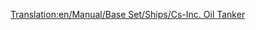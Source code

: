 [[Translation:en/Manual/Base Set/Ships/Cs-Inc. Oil Tanker]]
{{en/Manual/Base Set/Ships/Ships|Name=Cs-Inc. Oil Tanker
|Image=[[File:en/Manual/Base Set/Ships/Oiltanker ship.png|Cs-Inc. Oil Tanker]]
|Cost=£33,511 ($67.022)
|Speed=40 kph (25 mph)
|Annual=£2,050 ($4.100)
|Designed=1968
|Lifespan=30
|Capacity=350,000 Litres of Oil
|Description=The Cs-Inc. Oil Tanker is a large oil tanker. It holds a lot more than its predecessor, and has a higher speed.
|Real-life=Fictional. Cs obviously stands for Chris Sawyer.
}}